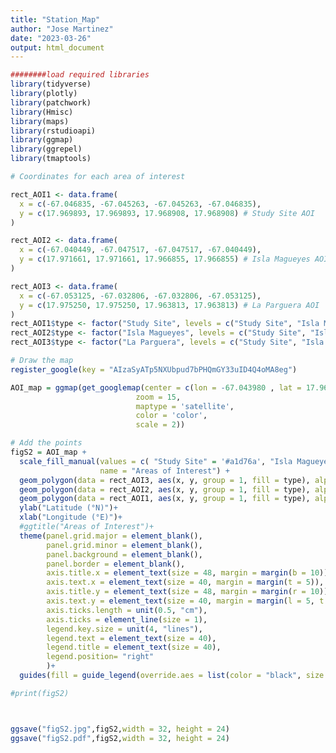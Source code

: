 ```yaml
---
title: "Station_Map"
author: "Jose Martinez"
date: "2023-03-26"
output: html_document
---
```


```r
########load required libraries
library(tidyverse)
library(plotly)
library(patchwork)
library(Hmisc)
library(maps)
library(rstudioapi)
library(ggmap)
library(ggrepel)
library(tmaptools)
```


```r
# Coordinates for each area of interest

rect_AOI1 <- data.frame(
  x = c(-67.046835, -67.045263, -67.045263, -67.046835),
  y = c(17.969893, 17.969893, 17.968908, 17.968908) # Study Site AOI
)

rect_AOI2 <- data.frame(
  x = c(-67.040449, -67.047517, -67.047517, -67.040449),
  y = c(17.971661, 17.971661, 17.966855, 17.966855) # Isla Magueyes AOI
)

rect_AOI3 <- data.frame(
  x = c(-67.053125, -67.032806, -67.032806, -67.053125),
  y = c(17.975250, 17.975250, 17.963813, 17.963813) # La Parguera AOI
)
rect_AOI1$type <- factor("Study Site", levels = c("Study Site", "Isla Magueyes", "La Parguera"))
rect_AOI2$type <- factor("Isla Magueyes", levels = c("Study Site", "Isla Magueyes", "La Parguera"))
rect_AOI3$type <- factor("La Parguera", levels = c("Study Site", "Isla Magueyes", "La Parguera"))
```


```r
# Draw the map
register_google(key = "AIzaSyATp5NXUbpud7bPHQmGY33uID4Q4oMA8eg")

AOI_map = ggmap(get_googlemap(center = c(lon = -67.043980 , lat = 17.969038), 
                            zoom = 15,
                            maptype = 'satellite',
                            color = 'color',
                            scale = 2))

# Add the points
figS2 = AOI_map +
  scale_fill_manual(values = c( "Study Site" = '#a1d76a', "Isla Magueyes" = "#e31a1c","La Parguera" = "#fc8d59"),
                    name = "Areas of Interest") + 
  geom_polygon(data = rect_AOI3, aes(x, y, group = 1, fill = type), alpha = 0.2, color = "#fc8d59", size = 1.25, show.legend = TRUE)+
  geom_polygon(data = rect_AOI2, aes(x, y, group = 1, fill = type), alpha = 0.2, color = "#e31a1c", size = 1.25, show.legend = TRUE)+
  geom_polygon(data = rect_AOI1, aes(x, y, group = 1, fill = type), alpha = 0.2, color = "#a1d76a", size = 1.25, show.legend = TRUE)+
  ylab("Latitude (°N)")+ 
  xlab("Longitude (°E)")+
  #ggtitle("Areas of Interest")+
  theme(panel.grid.major = element_blank(),
        panel.grid.minor = element_blank(),
        panel.background = element_blank(),
        panel.border = element_blank(),
        axis.title.x = element_text(size = 48, margin = margin(b = 10)),
        axis.text.x = element_text(size = 40, margin = margin(t = 5)),
        axis.title.y = element_text(size = 48, margin = margin(r = 10)),
        axis.text.y = element_text(size = 40, margin = margin(l = 5, t = 5)),
        axis.ticks.length = unit(0.5, "cm"),
        axis.ticks = element_line(size = 1),
        legend.key.size = unit(4, "lines"),
        legend.text = element_text(size = 40),
        legend.title = element_text(size = 40),
        legend.position= "right"
        )+
  guides(fill = guide_legend(override.aes = list(color = "black", size = 0.25)))  # Set legend key border color to black

#print(figS2)



ggsave("figS2.jpg",figS2,width = 32, height = 24)
ggsave("figS2.pdf",figS2,width = 32, height = 24)

```


